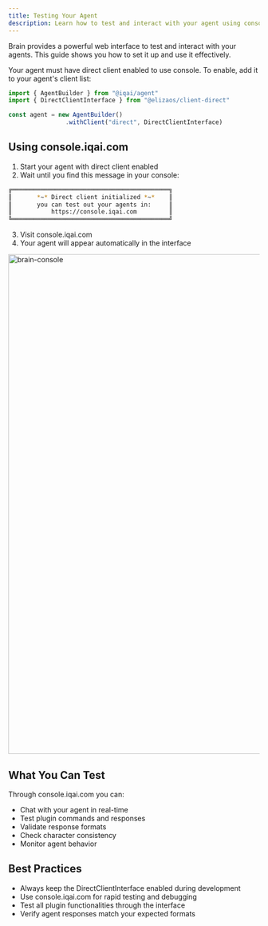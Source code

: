 ```yaml
---
title: Testing Your Agent
description: Learn how to test and interact with your agent using console.iqai.com
---
```



Brain provides a powerful web interface to test and interact with your agents. This guide shows you how to set it up and use it effectively.

<Aside type="caution">
  Your agent must have direct client enabled to use console.
  To enable, add it to your agent's client list:

  ```typescript
  import { AgentBuilder } from "@iqai/agent"
  import { DirectClientInterface } from "@elizaos/client-direct"

  const agent = new AgentBuilder()
                  .withClient("direct", DirectClientInterface)
  ```
</Aside>

## Using console.iqai.com

1. Start your agent with direct client enabled
2. Wait until you find this message in your console:

```bash
╔════════════════════════════════════════════╗
║       *~* Direct client initialized *~*    ║
║       you can test out your agents in:     ║
║           https://console.iqai.com         ║
╚════════════════════════════════════════════╝
```

3. Visit console.iqai.com
4. Your agent will appear automatically in the interface

<Image src={brainConsole} alt="brain-console" height="1000" width="1200" />

## What You Can Test

Through console.iqai.com you can:
- Chat with your agent in real-time
- Test plugin commands and responses
- Validate response formats
- Check character consistency
- Monitor agent behavior

## Best Practices
- Always keep the DirectClientInterface enabled during development
- Use console.iqai.com for rapid testing and debugging
- Test all plugin functionalities through the interface
- Verify agent responses match your expected formats
